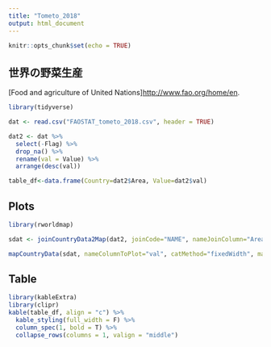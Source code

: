 ```yaml
---
title: "Tometo_2018"
output: html_document
---
```


```r
knitr::opts_chunk$set(echo = TRUE)
```

## 世界の野菜生産
[Food and agriculture of United Nations]<http://www.fao.org/home/en>.


```r
library(tidyverse)

dat <- read.csv("FAOSTAT_tometo_2018.csv", header = TRUE)

dat2 <- dat %>%
  select(-Flag) %>%
  drop_na() %>% 
  rename(val = Value) %>% 
  arrange(desc(val))

table_df<-data.frame(Country=dat2$Area, Value=dat2$val)

```

## Plots


```r
library(rworldmap)

sdat <- joinCountryData2Map(dat2, joinCode="NAME", nameJoinColumn="Area")

mapCountryData(sdat, nameColumnToPlot="val", catMethod="fixedWidth", mapTitle = "Tometo production [ton](2018)", addLegend = TRUE)

```
## Table

```r

library(kableExtra)
library(clipr)
kable(table_df, align = "c") %>%
  kable_styling(full_width = F) %>%
  column_spec(1, bold = T) %>%
  collapse_rows(columns = 1, valign = "middle")


```